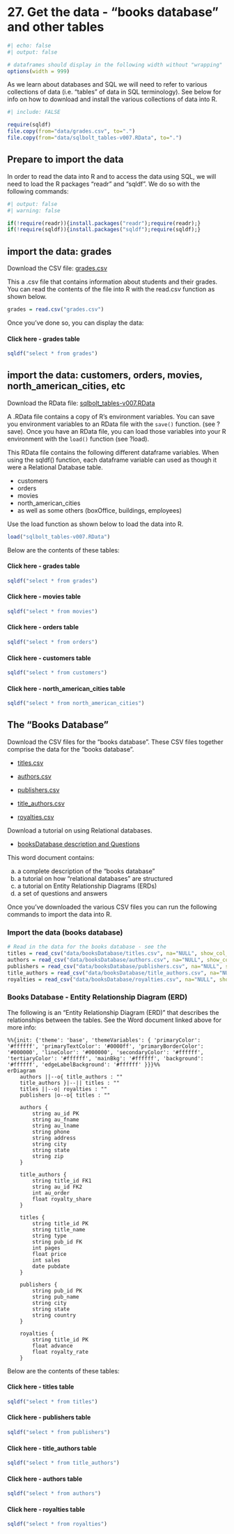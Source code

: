 # <yrChapterNumber>27. </yrChapterNumber> Get the data - "books database" and other tables

```r
#| echo: false
#| output: false

# dataframes should display in the following width without "wrapping"
options(width = 999)
```

As we learn about databases and SQL we will need to refer to various 
collections of data (i.e. "tables" of data in SQL terminology). 
See below for info on how to download and install
the various collections of data into R.


```r
#| include: FALSE

require(sqldf)
file.copy(from="data/grades.csv", to=".")
file.copy(from="data/sqlbolt_tables-v007.RData", to=".")
```

## Prepare to import the data

In order to read the data into R and to access the data using SQL, we will
need to load the R packages "readr" and "sqldf". We do so with
the following commands:

```r
#| output: false
#| warning: false

if(!require(readr)){install.packages("readr");require(readr);}
if(!require(sqldf)){install.packages("sqldf");require(sqldf);}
```


## import the data: grades

Download the CSV file: [grades.csv](grades.csv) 

This a .csv file that contains information
about students and their grades.
You can read the contents of the file into R 
with the read.csv function as shown below.

```r
grades = read.csv("grades.csv")
```
  
Once you've done so, you can display the data:

::: {.callout-tip collapse="true"}
#### Click here - grades table
```r
sqldf("select * from grades")
```
:::

## import the data: customers, orders, movies, north_american_cities, etc

Download the RData file: [sqlbolt_tables-v007.RData](sqlbolt_tables-v007.RData)

A .RData file contains a copy of R's environment variables. You can 
save you environment variables to an RData file with the `save()` function.
(see ?save). Once you have an RData file, you can load those variables
into your R environment with the `load()` function (see ?load).

This RData file 
contains the following different dataframe variables. When using the 
sqldf() function, each dataframe 
variable can used as though it were a Relational Database table.

- customers
- orders
- movies
- north_american_cities
- as well as some others (boxOffice, buildings, employees)

Use the load function as shown below to load the data into R.

```r
load("sqlbolt_tables-v007.RData")
```

Below are the contents of these tables:

::: {.callout-tip collapse="true"}
#### Click here - grades table
```r
sqldf("select * from grades")
```
:::

::: {.callout-tip collapse="true"}
#### Click here - movies table
```r
sqldf("select * from movies")
```
:::

::: {.callout-tip collapse="true"}
#### Click here - orders table
```r
sqldf("select * from orders")
```
:::

::: {.callout-tip collapse="true"}
#### Click here - customers table
```r
sqldf("select * from customers")
```
:::

::: {.callout-tip collapse="true"}
#### Click here - north_american_cities table
```r
sqldf("select * from north_american_cities")
```
:::

## The "Books Database"

Download the CSV files for the "books database".
These CSV files together comprise the data for
the "books database". 

- [titles.csv](data/booksDatabase/titles.csv)
    
- [authors.csv](data/booksDatabase/authors.csv)
    
- [publishers.csv](data/booksDatabase/publishers.csv)
    
- [title_authors.csv](data/booksDatabase/title_authors.csv)
  
- [royalties.csv](data/booksDatabase/royalties.csv)

Download a tutorial on using Relational databases.

- [booksDatabase description and Questions](data/booksDatabaseDescription-withQuestions-ANSWERS-v024.docx)

This word document contains:

(a) a complete description of the "books database"
(b) a tutorial on how "relational databases" are structured
(c) a tutorial on Entity Relationship Diagrams (ERDs)
(d) a set of questions and answers

Once you've downloaded the various CSV files you can run the following commands to 
import the data into R.

### Import the data (books database)




```r
# Read in the data for the books database - see the 
titles = read_csv("data/booksDatabase/titles.csv", na="NULL", show_col_types=FALSE)
authors = read_csv("data/booksDatabase/authors.csv", na="NULL", show_col_types=FALSE)
publishers = read_csv("data/booksDatabase/publishers.csv", na="NULL", show_col_types=FALSE)
title_authors = read_csv("data/booksDatabase/title_authors.csv", na="NULL", show_col_types=FALSE)
royalties = read_csv("data/booksDatabase/royalties.csv", na="NULL", show_col_types=FALSE)
```

### Books Database - Entity Relationship Diagram (ERD)

The following is an "Entity Relationship Diagram (ERD)" that 
describes the relationships between the tables. See the Word document
linked above for more info:

```mermaid
%%{init: {'theme': 'base', 'themeVariables': { 'primaryColor': '#ffffff', 'primaryTextColor': '#0000ff', 'primaryBorderColor': '#000000', 'lineColor': '#000000', 'secondaryColor': '#ffffff', 'tertiaryColor': '#ffffff', 'mainBkg': '#ffffff', 'background': '#ffffff', 'edgeLabelBackground': '#ffffff' }}}%%
erDiagram
    authors ||--o{ title_authors : ""
    title_authors }|--|| titles : ""
    titles ||--o| royalties : ""
    publishers |o--o{ titles : ""
    
    authors {
        string au_id PK
        string au_fname
        string au_lname
        string phone
        string address
        string city
        string state
        string zip
    }
    
    title_authors {
        string title_id FK1
        string au_id FK2
        int au_order
        float royalty_share
    }
    
    titles {
        string title_id PK
        string title_name
        string type
        string pub_id FK
        int pages
        float price
        int sales
        date pubdate
    }
    
    publishers {
        string pub_id PK
        string pub_name
        string city
        string state
        string country
    }
    
    royalties {
        string title_id PK
        float advance
        float royalty_rate
    }
```

Below are the contents of these tables:


::: {.callout-tip collapse="true"}
#### Click here - titles table
```r
sqldf("select * from titles")
```
:::

::: {.callout-tip collapse="true"}
#### Click here - publishers table
```r
sqldf("select * from publishers")
```
:::

::: {.callout-tip collapse="true"}
#### Click here - title_authors table
```r
sqldf("select * from title_authors")
```
:::

::: {.callout-tip collapse="true"}
#### Click here - authors table
```r
sqldf("select * from authors")
```
:::

::: {.callout-tip collapse="true"}
#### Click here - royalties table
```r
sqldf("select * from royalties")
```
:::
